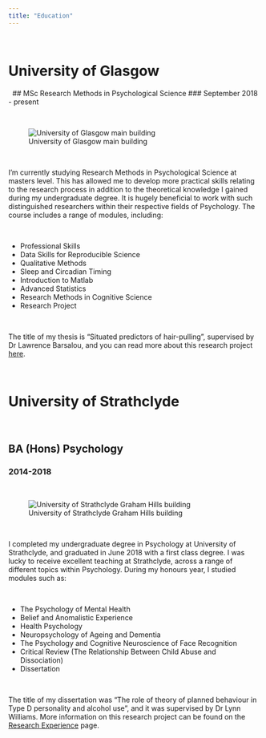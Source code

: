 ```yaml
---
title: "Education"
---
```


&nbsp;
&nbsp;

# University of Glasgow
&nbsp;
## MSc Research Methods in Psychological Science
### September 2018 - present

&nbsp;
&nbsp;

![University of Glasgow main building](images/glasgowuni.jpg)

&nbsp;
&nbsp;

I'm currently studying Research Methods in Psychological Science at masters level. This has allowed me to develop more practical skills relating to the research process in addition to the theoretical knowledge I gained during my undergraduate degree. It is hugely beneficial to work with such distinguished researchers within their respective fields of Psychology. The course includes a range of modules, including:

&nbsp;

* Professional Skills
* Data Skills for Reproducible Science
* Qualitative Methods
* Sleep and Circadian Timing
* Introduction to Matlab
* Advanced Statistics
* Research Methods in Cognitive Science
* Research Project

&nbsp;
        
The title of my thesis is "Situated predictors of hair-pulling", supervised by Dr Lawrence Barsalou, and you can read more about this research project [here](researchexperience.html).

&nbsp;
&nbsp;
&nbsp;

# University of Strathclyde

&nbsp;

## BA (Hons) Psychology
### 2014-2018

&nbsp;
&nbsp;

![University of Strathclyde Graham Hills building](images/grahamhills.jpg)

&nbsp;
&nbsp;

I completed my undergraduate degree in Psychology at University of Strathclyde, and graduated in June 2018 with a first class degree. I was lucky to receive excellent teaching at Strathclyde, across a range of different topics within Psychology. During my honours year, I studied modules such as:

&nbsp;

* The Psychology of Mental Health
* Belief and Anomalistic Experience
* Health Psychology
* Neuropsychology of Ageing and Dementia
* The Psychology and Cognitive Neuroscience of Face Recognition
* Critical Review (The Relationship Between Child Abuse and Dissociation)
* Dissertation

&nbsp;
        
The title of my dissertation was "The role of theory of planned behaviour in Type D personality and alcohol use", and it was supervised by Dr Lynn Williams. More information on this research project can be found on the  [Research Experience](researchexperience) page.

&nbsp;
&nbsp;
&nbsp;